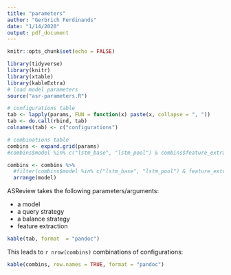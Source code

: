 ```yaml
---
title: "parameters"
author: "Gerbrich Ferdinands"
date: "1/14/2020"
output: pdf_document
---
```

```r
knitr::opts_chunk$set(echo = FALSE)

library(tidyverse)
library(knitr)
library(xtable)
library(kableExtra)
# load model parameters 
source("asr-parameters.R")
```


```r
# configurations table 
tab <- lapply(params, FUN = function(x) paste(x, collapse = ", "))
tab <- do.call(rbind, tab)
colnames(tab) <- c("configurations")

# combinations table
combins <- expand.grid(params)
#combins$model %in% c("lstm_base", "lstm_pool") & combins$feature_extraction != "embeddingLSTM" 

combins <- combins %>%
  #filter(combins$model %in% c("lstm_base", "lstm_pool") & feature_extraction != "embeddingLSTM") %>%
  arrange(model)
``` 

ASReview takes the following parameters/arguments: 

- a model
- a query strategy
- a balance strategy
- feature extraction 

```r
kable(tab, format  = "pandoc")
```




This leads to  `r nrow(combins)` combinations of configurations:

```r
kable(combins, row.names = TRUE, format = "pandoc")
```

